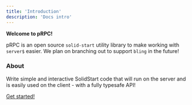 ```yaml
---
title: 'Introduction'
description: 'Docs intro'
---
```


**Welcome to pRPC!**

pRPC is an open source `solid-start` utility library to make working with `server$` easier. We plan on branching out to support `bling` in the future!

### About

Write simple and interactive SolidStart code that will run on the server and is easily used on the client - with a fully typesafe API!

[Get started!](/install)

